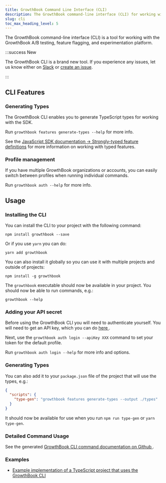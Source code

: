 ```yaml
---
title: GrowthBook Command Line Interface (CLI)
description: The GrowthBook command-line interface (CLI) for working with the GrowthBook A/B testing, feature flagging, and experimentation platform
slug: cli
toc_max_heading_level: 5
---
```



The GrowthBook command-line interface (CLI) is a tool for working with the GrowthBook A/B testing, feature flagging, and experimentation platform.

:::success New

The GrowthBook CLI is a brand new tool. If you experience any issues, let us know either on [Slack](https://slack.growthbook.io/) or [create an issue](https://github.com/growthbook/growthbook-cli/issues).

:::

## CLI Features

### Generating Types

The GrowthBook CLI enables you to generate TypeScript types for working with the SDK.

Run `growthbook features generate-types --help` for more info.

See the [JavaScript SDK documentation &rarr; Strongly-typed feature definitions](/lib/js#strongly-typed-feature-definitions) for more information on working with typed features.

### Profile management

If you have multiple GrowthBook organizations or accounts, you can easily switch between profiles when running individual commands.

Run `growthbook auth --help` for more info.

## Usage

### Installing the CLI

You can install the CLI to your project with the following command:

    npm install growthbook --save

Or if you use `yarn` you can do:

    yarn add growthbook

You can also install it globally so you can use it with multiple projects and outside of projects:

    npm install -g growthbook

The `growthbook` executable should now be available in your project. You should now be able to run commands, e.g.:

    growthbook --help

### Adding your API secret

Before using the GrowthBook CLI you will need to authenticate yourself. You will need to get an API key, which you can do [here <ExternalLink />](https://app.growthbook.io/settings/keys).

Next, use the `growthbook auth login --apiKey XXX` command to set your token for the default profile.

Run `growthbook auth login --help` for more info and options.

### Generating Types

You can also add it to your `package.json` file of the project that will use the types, e.g.:

```json
{
  "scripts": {
    "type-gen": "growthbook features generate-types --output ./types"
  }
}
```

It should now be available for use when you run `npm run type-gen` or `yarn type-gen`.

### Detailed Command Usage

See the generated [GrowthBook CLI command documentation on Github <ExternalLink />](https://github.com/growthbook/growthbook-cli#commands).

### Examples

- [Example implementation of a TypeScript project that uses the GrowthBook CLI <ExternalLink />](https://github.com/growthbook/examples/tree/main/vanilla-typescript)
